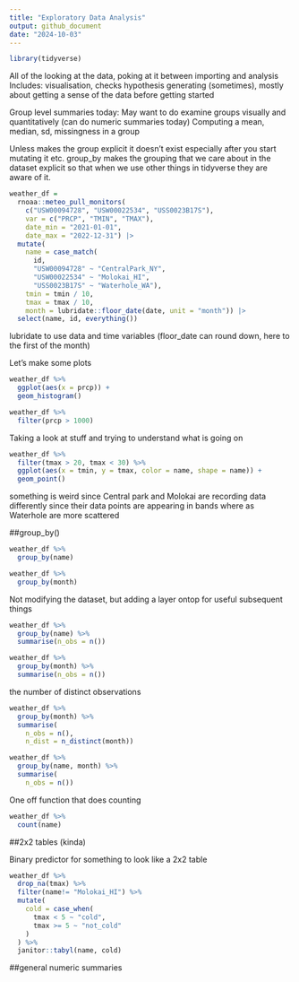 ```yaml
---
title: "Exploratory Data Analysis"
output: github_document
date: "2024-10-03"
---
```


```r
library(tidyverse)
```

All of the looking at the data, poking at it between importing and analysis 
Includes: visualisation, checks hypothesis generating (sometimes), mostly about getting a sense of the data before getting started 

Group level summaries today: 
May want to do examine groups visually and quantitatively (can do numeric summaries today)
  Computing a mean, median, sd, missingness in a group 
  
Unless makes the group explicit it doesn't exist especially after you start mutating it etc. group_by makes the grouping that we care about in the dataset explicit so that when we use other things in tidyverse they are aware of it. 

```r
weather_df = 
  rnoaa::meteo_pull_monitors(
    c("USW00094728", "USW00022534", "USS0023B17S"),
    var = c("PRCP", "TMIN", "TMAX"), 
    date_min = "2021-01-01",
    date_max = "2022-12-31") |>
  mutate(
    name = case_match(
      id, 
      "USW00094728" ~ "CentralPark_NY", 
      "USW00022534" ~ "Molokai_HI",
      "USS0023B17S" ~ "Waterhole_WA"),
    tmin = tmin / 10,
    tmax = tmax / 10,
    month = lubridate::floor_date(date, unit = "month")) |>
  select(name, id, everything())
```

lubridate to use data and time variables (floor_date can round down, here to the first of the month)

Let's make some plots

```r
weather_df %>% 
  ggplot(aes(x = prcp)) + 
  geom_histogram()
```

```r
weather_df %>% 
  filter(prcp > 1000)
```

Taking a look at stuff and trying to understand what is going on 

```r
weather_df %>%
  filter(tmax > 20, tmax < 30) %>% 
  ggplot(aes(x = tmin, y = tmax, color = name, shape = name)) +
  geom_point()
```

something is weird since Central park and Molokai are recording data differently since their data points are appearing in bands where as Waterhole are more scattered 

##group_by()

```r
weather_df %>% 
  group_by(name)
```

```r
weather_df %>% 
  group_by(month)
```

Not modifying the dataset, but adding a layer ontop for useful subsequent things 

```r
weather_df %>% 
  group_by(name) %>% 
  summarise(n_obs = n())
```

```r
weather_df %>% 
  group_by(month) %>% 
  summarise(n_obs = n())
```

the number of distinct observations 

```r
weather_df %>% 
  group_by(month) %>% 
  summarise(
    n_obs = n(),
    n_dist = n_distinct(month))
```

```r
weather_df %>% 
  group_by(name, month) %>% 
  summarise(
    n_obs = n())
```

One off function that does counting 

```r
weather_df %>% 
  count(name)
```

##2x2 tables (kinda)

Binary predictor for something to look like a 2x2 table

```r
weather_df %>% 
  drop_na(tmax) %>% 
  filter(name!= "Molokai_HI") %>% 
  mutate(
    cold = case_when(
      tmax < 5 ~ "cold", 
      tmax >= 5 ~ "not_cold"
    )
  ) %>% 
  janitor::tabyl(name, cold)
```

##general numeric summaries 


